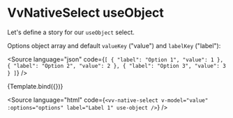 
<Meta title="Components/NativeSelect/Props/useObject" />

# VvNativeSelect useObject

Let's define a story for our `useObject` select.

Options object array and default `valueKey` ("value") and `labelKey` ("label"):

<Source
	language="json"
	code={`[
	{
		"label": "Option 1",
		"value": 1
	},
	{
		"label": "Option 2",
		"value": 2
	},
	{
		"label": "Option 3",
		"value": 3
	}
]`}
/>

<Canvas>
	<Story
		name="useObject"
		args={{
			name: 'select',
			value: '',
			label: 'label',
			placeholder: 'placeholder',
			options: [
				{
					label: 'Option 1',
					value: 1
				},
				{
					label: 'Option 2',
					value: 2
				},
				{
					label: 'Option 3',
					value: 3
				}
			],
			'use-object': true
		}}>
		{Template.bind({})}
	</Story>
</Canvas>

<Source
	language="html"
	code={`<vv-native-select v-model="value" :options="options" label="Label 1" use-object />`}
/>
